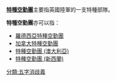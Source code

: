 {{NoteTA
|G1 = 軍事
|1 = zh-cn:特种空勤团; zh-tw:空降特勤隊; zh-hk:特種空勤團;
}}
'''[[特種空勤團|特種空勤團]]'''主要指英國陸軍的一支特種部隊。

'''特種空勤團'''亦可以指：
* [[羅德西亞特種空勤團|羅德西亞特種空勤團]]
* [[加拿大特種空勤團|加拿大特種空勤團]]
* [[特種空勤團_(澳大利亞)|特種空勤團 (澳大利亞)]]
* [[紐西蘭空降特勤隊|特種空勤團 (新西蘭)]]

[[分類:五字消歧義|分類:五字消歧義]]